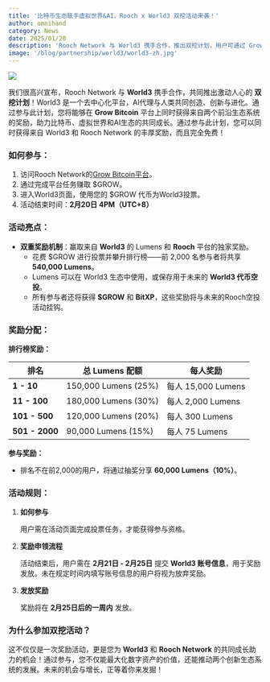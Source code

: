 ```yaml
---
title: '比特币生态联手虚拟世界&AI，Rooch x World3 双挖活动来袭！'
author: omnihand
category: News
date: 2025/01/20
description: 'Rooch Network 与 World3 携手合作，推出双挖计划，用户可通过 Grow Bitcoin 平台同时获得来自两个前沿生态系统的奖励，助力比特币、虚拟世界和 AI 生态的共同成长。'
image: '/blog/partnership/world3/world3-zh.jpg'
---
```



<PostHeader />

![](/blog/partnership/world3/world3-zh.jpg)

我们很高兴宣布，Rooch Network 与 **World3** 携手合作，共同推出激动人心的 **双挖计划**！World3 是一个去中心化平台，AI代理与人类共同创造、创新与进化。通过参与此计划，您将能够在 **Grow Bitcoin** 平台上同时获得来自两个前沿生态系统的奖励，助力比特币、虚拟世界和AI生态的共同成长。通过参与此计划，您可以同时获得来自 World3 和 Rooch Network 的丰厚奖励，而且完全免费！

### 如何参与：

1. 访问Rooch Network的[Grow Bitcoin平台](https://grow.rooch.network/)。
2. 通过完成平台任务赚取 $GROW。
3. 进入World3页面，使用您的 $GROW 代币为World3投票。
4. 活动结束时间：**2月20日 4PM（UTC+8）**

### 活动亮点：

- **双重奖励机制**：赢取来自 **World3** 的 Lumens 和 **Rooch** 平台的独家奖励。
    - 花费 $GROW 进行投票并攀升排行榜——前 2,000 名参与者将共享 **540,000 Lumens**。
    - Lumens 可以在 World3 生态中使用，或保存用于未来的 **World3 代币空投**。
    - 所有参与者还将获得 **$GROW** 和 **BitXP**，这些奖励将与未来的Rooch空投活动挂钩。

### 奖励分配：

**排行榜奖励：**

| **排名**       | **总 Lumens 配额**   | **每人奖励**       |
|----------------|----------------------|--------------------|
| **1 - 10**     | 150,000 Lumens (25%) | 每人 15,000 Lumens |
| **11 - 100**   | 180,000 Lumens (30%) | 每人 2,000 Lumens  |
| **101 - 500**  | 120,000 Lumens (20%) | 每人 300 Lumens    |
| **501 - 2000** | 90,000 Lumens (15%)  | 每人 75 Lumens     |

**参与奖励：**

- 排名不在前2,000的用户，将通过抽奖分享 **60,000 Lumens（10%）**。

### 活动规则：

1. **如何参与**
    
    用户需在活动页面完成投票任务，才能获得参与资格。
    
2. **奖励申领流程**
    
    活动结束后，用户需在 **2月21日 - 2月25日** 提交 **World3 账号信息**，用于奖励发放。未在规定时间内填写账号信息的用户将视为放弃奖励。
    
3. **发放奖励**
    
    奖励将在 **2月25日后的一周内** 发放。

### 为什么参加双挖活动？

这不仅仅是一次奖励活动，更是您为 **World3** 和 **Rooch Network** 的共同成长助力的机会！通过参与，您不仅能最大化数字资产的价值，还能推动两个创新生态系统的发展。未来的机会与增长，正等着你来发掘！
